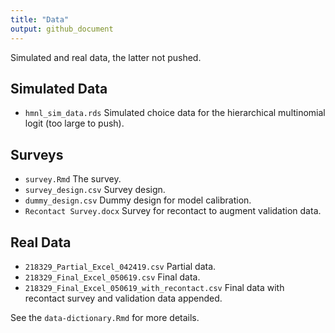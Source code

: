 ```yaml
---
title: "Data"
output: github_document
---
```


Simulated and real data, the latter not pushed.

## Simulated Data

- `hmnl_sim_data.rds` Simulated choice data for the hierarchical multinomial logit (too large to push).

## Surveys

- `survey.Rmd` The survey.
- `survey_design.csv` Survey design.
- `dummy_design.csv` Dummy design for model calibration.
- `Recontact Survey.docx` Survey for recontact to augment validation data.

## Real Data

- `218329_Partial_Excel_042419.csv` Partial data.
- `218329_Final_Excel_050619.csv` Final data.
- `218329_Final_Excel_050619_with_recontact.csv` Final data with recontact survey and validation data appended.

See the `data-dictionary.Rmd` for more details.
